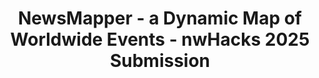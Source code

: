 ---
title: "NewsMapper - a Dynamic Map of Worldwide Events - nwHacks 2025 Submission"
publishedAt: "2025-01-31"
summary: "Displays news events and their locations on a map. Submitted as a 24-hour hackathon project to nwHacks 2025. A full stack web application using React.js, Java Spring Boot, and MongoDB. Implemented Gemini AI to summarize all news events in an informative window."
images:
  - "/images/projects/project-01/news1.png"
  - "/images/projects/project-01/news2.png"
link: "https://devpost.com/software/news-mapper"
---